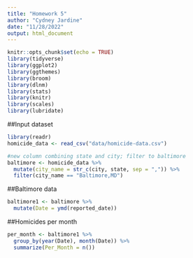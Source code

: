 ```yaml
---
title: "Homework 5"
author: "Cydney Jardine"
date: "11/28/2022"
output: html_document
---
```


```r
knitr::opts_chunk$set(echo = TRUE)
library(tidyverse)
library(ggplot2)
library(ggthemes)
library(broom)
library(dlnm)
library(stats)
library(knitr)
library(scales)
library(lubridate)
```

##Input dataset
```r
library(readr)
homicide_data <- read_csv("data/homicide-data.csv")
```

```r
#new column combining state and city; filter to baltimore
baltimore <- homicide_data %>%
  mutate(city_name = str_c(city, state, sep = ",")) %>%
  filter(city_name == "Baltimore,MD")
```

##Baltimore data
```r
baltimore1 <- baltimore %>%
  mutate(Date = ymd(reported_date))
```

##Homicides per month
```r
per_month <- baltimore1 %>%
  group_by(year(Date), month(Date)) %>%
  summarize(Per_Month = n())
```